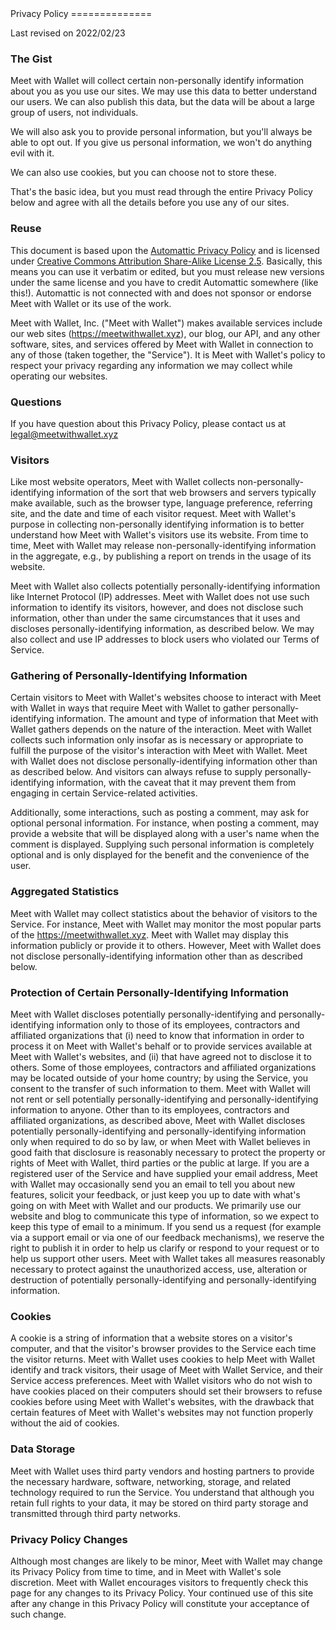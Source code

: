 
<Container maxW="6xl" mt={8} flex={1}>
Privacy Policy
==============

Last revised on 2022/02/23

### The Gist

Meet with Wallet will collect certain non-personally identify information about you as you use our sites. We may use this data to better understand our users. We can also publish this data, but the data will be about a large group of users, not individuals.

We will also ask you to provide personal information, but you'll always be able to opt out. If you give us personal information, we won't do anything evil with it.

We can also use cookies, but you can choose not to store these.

That's the basic idea, but you must read through the entire Privacy Policy below and agree with all the details before you use any of our sites.

### Reuse

This document is based upon the [Automattic Privacy Policy](http://automattic.com/privacy/) and is licensed under [Creative Commons Attribution Share-Alike License 2.5](http://creativecommons.org/licenses/by-sa/2.5/). Basically, this means you can use it verbatim or edited, but you must release new versions under the same license and you have to credit Automattic somewhere (like this!). Automattic is not connected with and does not sponsor or endorse Meet with Wallet or its use of the work.

Meet with Wallet, Inc. ("Meet with Wallet") makes available services include our web sites (https://meetwithwallet.xyz), our blog, our API, and any other software, sites, and services offered by Meet with Wallet in connection to any of those (taken together, the "Service"). It is Meet with Wallet's policy to respect your privacy regarding any information we may collect while operating our websites.

### Questions

If you have question about this Privacy Policy, please contact us at legal@meetwithwallet.xyz

### Visitors

Like most website operators, Meet with Wallet collects non-personally-identifying information of the sort that web browsers and servers typically make available, such as the browser type, language preference, referring site, and the date and time of each visitor request. Meet with Wallet's purpose in collecting non-personally identifying information is to better understand how Meet with Wallet's visitors use its website. From time to time, Meet with Wallet may release non-personally-identifying information in the aggregate, e.g., by publishing a report on trends in the usage of its website.

Meet with Wallet also collects potentially personally-identifying information like Internet Protocol (IP) addresses. Meet with Wallet does not use such information to identify its visitors, however, and does not disclose such information, other than under the same circumstances that it uses and discloses personally-identifying information, as described below. We may also collect and use IP addresses to block users who violated our Terms of Service.

### Gathering of Personally-Identifying Information

Certain visitors to Meet with Wallet's websites choose to interact with Meet with Wallet in ways that require Meet with Wallet to gather personally-identifying information. The amount and type of information that Meet with Wallet gathers depends on the nature of the interaction. Meet with Wallet collects such information only insofar as is necessary or appropriate to fulfill the purpose of the visitor's interaction with Meet with Wallet. Meet with Wallet does not disclose personally-identifying information other than as described below. And visitors can always refuse to supply personally-identifying information, with the caveat that it may prevent them from engaging in certain Service-related activities.

Additionally, some interactions, such as posting a comment, may ask for optional personal information. For instance, when posting a comment, may provide a website that will be displayed along with a user's name when the comment is displayed. Supplying such personal information is completely optional and is only displayed for the benefit and the convenience of the user.

### Aggregated Statistics

Meet with Wallet may collect statistics about the behavior of visitors to the Service. For instance, Meet with Wallet may monitor the most popular parts of the https://meetwithwallet.xyz. Meet with Wallet may display this information publicly or provide it to others. However, Meet with Wallet does not disclose personally-identifying information other than as described below.

### Protection of Certain Personally-Identifying Information

Meet with Wallet discloses potentially personally-identifying and personally-identifying information only to those of its employees, contractors and affiliated organizations that (i) need to know that information in order to process it on Meet with Wallet's behalf or to provide services available at Meet with Wallet's websites, and (ii) that have agreed not to disclose it to others. Some of those employees, contractors and affiliated organizations may be located outside of your home country; by using the Service, you consent to the transfer of such information to them. Meet with Wallet will not rent or sell potentially personally-identifying and personally-identifying information to anyone. Other than to its employees, contractors and affiliated organizations, as described above, Meet with Wallet discloses potentially personally-identifying and personally-identifying information only when required to do so by law, or when Meet with Wallet believes in good faith that disclosure is reasonably necessary to protect the property or rights of Meet with Wallet, third parties or the public at large. If you are a registered user of the Service and have supplied your email address, Meet with Wallet may occasionally send you an email to tell you about new features, solicit your feedback, or just keep you up to date with what's going on with Meet with Wallet and our products. We primarily use our website and blog to communicate this type of information, so we expect to keep this type of email to a minimum. If you send us a request (for example via a support email or via one of our feedback mechanisms), we reserve the right to publish it in order to help us clarify or respond to your request or to help us support other users. Meet with Wallet takes all measures reasonably necessary to protect against the unauthorized access, use, alteration or destruction of potentially personally-identifying and personally-identifying information.

### Cookies
A cookie is a string of information that a website stores on a visitor's computer, and that the visitor's browser provides to the Service each time the visitor returns. Meet with Wallet uses cookies to help Meet with Wallet identify and track visitors, their usage of Meet with Wallet Service, and their Service access preferences. Meet with Wallet visitors who do not wish to have cookies placed on their computers should set their browsers to refuse cookies before using Meet with Wallet's websites, with the drawback that certain features of Meet with Wallet's websites may not function properly without the aid of cookies.

### Data Storage
Meet with Wallet uses third party vendors and hosting partners to provide the necessary hardware, software, networking, storage, and related technology required to run the Service. You understand that although you retain full rights to your data, it may be stored on third party storage and transmitted through third party networks.

### Privacy Policy Changes
Although most changes are likely to be minor, Meet with Wallet may change its Privacy Policy from time to time, and in Meet with Wallet's sole discretion. Meet with Wallet encourages visitors to frequently check this page for any changes to its Privacy Policy. Your continued use of this site after any change in this Privacy Policy will constitute your acceptance of such change. 
</Container>